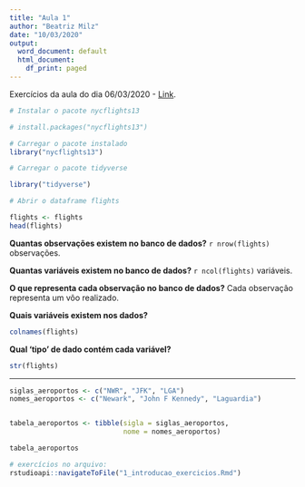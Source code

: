 ```yaml
---
title: "Aula 1"
author: "Beatriz Milz"
date: "10/03/2020"
output:
  word_document: default
  html_document:
    df_print: paged
---
```


Exercícios da aula do dia 06/03/2020 -  [Link](https://jonnyphillips.github.io/Ciencia_de_Dados/introducao.html). 

```r
# Instalar o pacote nycflights13

# install.packages("nycflights13")

# Carregar o pacote instalado
library("nycflights13")

# Carregar o pacote tidyverse

library("tidyverse")
```


```r
# Abrir o dataframe flights

flights <- flights
head(flights)


```




__Quantas observações existem no banco de dados?__ `r nrow(flights)` observações.


__Quantas variáveis existem no banco de dados?__ `r ncol(flights)` variáveis.


__O que representa cada observação no banco de dados?__ Cada observação representa um vôo realizado.


__Quais variáveis existem nos dados?__

```r
colnames(flights)
```

__Qual ‘tipo’ de dado contém cada variável?__

```r
str(flights)
```


----
```r
siglas_aeroportos <- c("NWR", "JFK", "LGA")
nomes_aeroportos <- c("Newark", "John F Kennedy", "Laguardia")


tabela_aeroportos <- tibble(sigla = siglas_aeroportos,
                            nome = nomes_aeroportos)

```
```r
tabela_aeroportos
```
```r
# exercícios no arquivo:
rstudioapi::navigateToFile("1_introducao_exercicios.Rmd")
```

